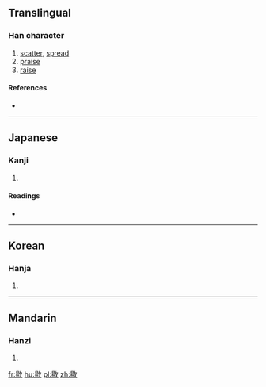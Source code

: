 ==Translingual==

===Han character===
{{Han char|rn=66|rad=攴|as=08|sn=12|four=|canj=日竹人大 (AHOK)|ids=⿰[[昜]][[攵]]}}

# [[scatter]], [[spread]]
# [[praise]]
# [[raise]]

====References====
* {{Han ref|kx=0474.020|dkj=13306|dj=0827.140|hdz=21470.110|uh=656D|ud=25965}}

----

==Japanese==

===Kanji===
{{ja-kanji|grade=|rs=攴08}}

# {{defn|lang=ja|sort=攴08}}

====Readings====
* {{ja-readings|on=[[よう]] (yō)|kun=}}

----

==Korean==

===Hanja===
{{ko-hanja|hangeul=양|eumhun=|rv=yang|mr=yang|y=yang}}

# {{defn|lang=ko|sort=攴08}}

----

==Mandarin==

===Hanzi===
{{cmn-hanzi|pin=[[yáng]] ([[yang2]])|wg=yang<sup>2</sup>}}

# {{defn|lang=cmn|sort=攴08}}

[[fr:敭]]
[[hu:敭]]
[[pl:敭]]
[[zh:敭]]